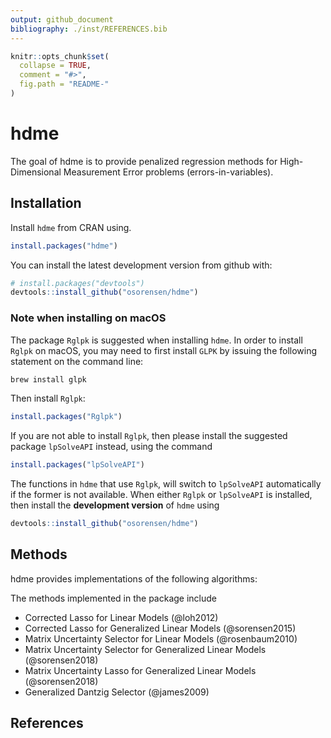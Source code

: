 ```yaml
---
output: github_document
bibliography: ./inst/REFERENCES.bib
---
```


<!-- README.md is generated from README.Rmd. Please edit that file -->

```r
knitr::opts_chunk$set(
  collapse = TRUE,
  comment = "#>",
  fig.path = "README-"
)
```

# hdme

The goal of hdme is to provide penalized regression methods for High-Dimensional Measurement Error problems (errors-in-variables).

## Installation

Install `hdme` from CRAN using.
```r
install.packages("hdme")
```

You can install the latest development version from github with:

```r
# install.packages("devtools")
devtools::install_github("osorensen/hdme")
```

### Note when installing on macOS
The package `Rglpk` is suggested when installing `hdme`. In order to install `Rglpk` on macOS, you may need to first install `GLPK` by issuing the following statement on the command line:

```r
brew install glpk
```

Then install `Rglpk`:
```r
install.packages("Rglpk")
```

If you are not able to install `Rglpk`, then please install the suggested package `lpSolveAPI` instead, using the command
```r
install.packages("lpSolveAPI")
```

The functions in `hdme` that use `Rglpk`, will switch to `lpSolveAPI` automatically if the former is not available. When either `Rglpk` or `lpSolveAPI` is installed, then install the **development version** of `hdme` using 

```r
devtools::install_github("osorensen/hdme")
```


## Methods
hdme provides implementations of the following algorithms:

The methods implemented in the package include

* Corrected Lasso for Linear Models (@loh2012)
* Corrected Lasso for Generalized Linear Models (@sorensen2015)
* Matrix Uncertainty Selector for Linear Models (@rosenbaum2010)
* Matrix Uncertainty Selector for Generalized Linear Models (@sorensen2018)
* Matrix Uncertainty Lasso for Generalized Linear Models (@sorensen2018)
* Generalized Dantzig Selector (@james2009)


## References
